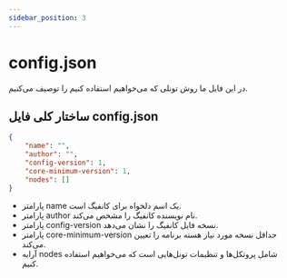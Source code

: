 ```yaml
---
sidebar_position: 3
---
```



# config.json

در این فایل ما روش تونلی که می‌خواهیم استفاده کنیم را توصیف می‌کنیم.

## ساختار کلی فایل config.json

```json title="config.json"
{
    "name": "",
    "author": "",
    "config-version": 1,
    "core-minimum-version": 1,
    "nodes": []
}
```
- پارامتر name یک اسم دلخواه برای کانفیگ است.
- پارامتر author نام نویسنده کانفیگ را مشخص می‌کند.
- پارامتر config-version نسخه فایل کانفیگ را نشان می‌دهد.
- پارامتر core-minimum-version حداقل نسخه مورد نیاز هسته برنامه را تعیین می‌کند.
- آرایه nodes شامل پروتکل‌ها و تنظیمات تونل‌هایی است که می‌خواهیم استفاده کنیم.

